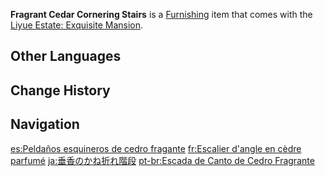 {{Furnishing Infobox
|id             = 364401
|image          = Item Fragrant Cedar Cornering Stairs.png
|category       = Decoration
|subcategory    = Stairs
|quality        = 3
|adeptal_energy = 30
|description    = A cornering stair made from fragrant cedar. The wooden surface has undergone special treatment and it absorbs water well, retaining a high level of friction even after being washed with water, preventing people from slipping down the stairway.
|source1        = Choosing [[Floating Abode]] or [[Emerald Peak]] as Realm
|source2        = [[Trust Rank]] 7
|limited        = 1
}}
'''Fragrant Cedar Cornering Stairs''' is a [[Furnishing]] item that comes with the [[Liyue Estate: Exquisite Mansion]].

==Other Languages==
{{Other Languages
|default_hidden = 1
|en      = Fragrant Cedar Cornering Stairs
|zhs     = 垂香木转角阶梯
|zhs_rm  = Chuíxiāng Mù Zhuǎnjiǎo Jiētī
|zht     = 垂香木轉角階梯
|zht_rm  = Chuíxiāng Mù Zhuǎnjiǎo Jiētī
|ja      = 垂香のかね折れ階段
|ja_rm   = Suikou no Kane Ore Kaidan{{Assumed}}
|ko      = 수향나무 측면형 계단
|ko_rm   = Suhyangnamu Cheukmyeonhyeong Gyedan
|es      = Peldaños esquineros de cedro fragante
|fr      = Escalier d'angle en cèdre parfumé
|ru      = Угловая лестница из ароматного кедра
|th      = บันไดไม้หอมเข้ามุม
|th_rm   = 
|vi      = Bậc Thang Gỗ Thùy Hương Gấp Khúc
|de      = Ecktreppe aus Zedernholz
|id      = Tangga Sudut Kayu Aras
|pt      = Escada de Canto de Cedro Fragrante
|tr      = Kokulu Sedir Köşe Merdiveni
|it      = Scala ad angolo in cedro profumato
}}

==Change History==
{{Change History|1.5}}

==Navigation==
{{Furnishing Navbox|interior}}

[[es:Peldaños esquineros de cedro fragante]]
[[fr:Escalier d'angle en cèdre parfumé]]
[[ja:垂香のかね折れ階段]]
[[pt-br:Escada de Canto de Cedro Fragrante]]